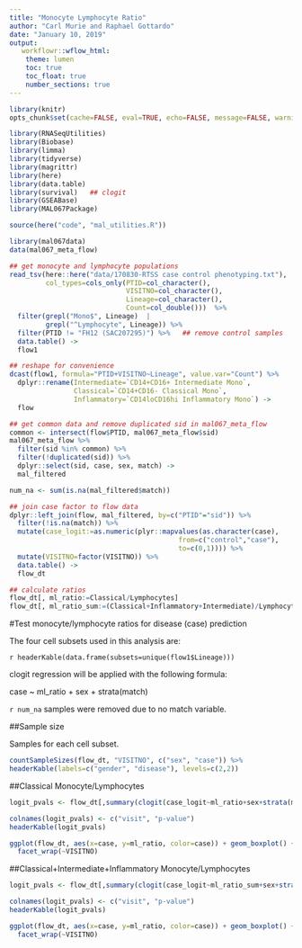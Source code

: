 ```yaml
---
title: "Monocyte Lymphocyte Ratio"
author: "Carl Murie and Raphael Gottardo"
date: "January 10, 2019"
output: 
   workflowr::wflow_html:
    theme: lumen
    toc: true
    toc_float: true
    number_sections: true
---
```


```r
library(knitr)
opts_chunk$set(cache=FALSE, eval=TRUE, echo=FALSE, message=FALSE, warning=FALSE, results='asis')
```

```r
library(RNASeqUtilities)
library(Biobase)
library(limma)
library(tidyverse)
library(magrittr)
library(here)
library(data.table)
library(survival)   ## clogit
library(GSEABase)
library(MAL067Package)

source(here("code", "mal_utilities.R"))
```


```r
library(mal067data)
data(mal067_meta_flow)

## get monocyte and lymphocyte populations
read_tsv(here::here("data/170830-RTSS case control phenotyping.txt"),
         col_types=cols_only(PTID=col_character(),
                             VISITNO=col_character(),
                             Lineage=col_character(),
                             Count=col_double()))  %>%
  filter(grepl("Mono$", Lineage)  | 
         grepl("^Lymphocyte", Lineage)) %>%
  filter(PTID != "FH12 (SAC207295)") %>%   ## remove control samples 
  data.table() ->
  flow1

## reshape for convenience
dcast(flow1, formula="PTID+VISITNO~Lineage", value.var="Count") %>% 
  dplyr::rename(Intermediate=`CD14+CD16+ Intermediate Mono`,
                Classical=`CD14+CD16- Classical Mono`,
                Inflammatory=`CD14loCD16hi Inflammatory Mono`) ->
  flow

## get common data and remove duplicated sid in mal067_meta_flow
common <- intersect(flow$PTID, mal067_meta_flow$sid)
mal067_meta_flow %>%
  filter(sid %in% common) %>%
  filter(!duplicated(sid)) %>%
  dplyr::select(sid, case, sex, match) -> 
  mal_filtered

num_na <- sum(is.na(mal_filtered$match))

## join case factor to flow data
dplyr::left_join(flow, mal_filtered, by=c("PTID"="sid")) %>%
  filter(!is.na(match)) %>%
  mutate(case_logit:=as.numeric(plyr::mapvalues(as.character(case),
                                          from=c("control","case"), 
                                          to=c(0,1)))) %>%
  mutate(VISITNO=factor(VISITNO)) %>%
  data.table() ->
  flow_dt

## calculate ratios
flow_dt[, ml_ratio:=Classical/Lymphocytes]
flow_dt[, ml_ratio_sum:=(Classical+Inflammatory+Intermediate)/Lymphocytes]

```

#Test monocyte/lymphocyte ratios for disease (case) prediction  
  
The four cell subsets used in this analysis are:  

`r headerKable(data.frame(subsets=unique(flow1$Lineage)))`  
  
clogit regression will be applied with the following formula:  
  
case ~ ml_ratio + sex + strata(match)  
  
`r num_na` samples were removed due to no match variable.

##Sample size  
  
Samples for each cell subset.  
  
```r
countSampleSizes(flow_dt, "VISITNO", c("sex", "case")) %>%
headerKable(labels=c("gender", "disease"), levels=c(2,2))
```


##Classical Monocyte/Lymphocytes

```r

logit_pvals <- flow_dt[,summary(clogit(case_logit~ml_ratio+sex+strata(match)))$coefficients["ml_ratio", 5], by=VISITNO]

colnames(logit_pvals) <- c("visit", "p-value")
headerKable(logit_pvals)

ggplot(flow_dt, aes(x=case, y=ml_ratio, color=case)) + geom_boxplot() +
  facet_wrap(~VISITNO)

```


##Classical+Intermediate+Inflammatory Monocyte/Lymphocytes

```r

logit_pvals <- flow_dt[,summary(clogit(case_logit~ml_ratio_sum+sex+strata(match)))$coefficients["ml_ratio_sum", 5], by=VISITNO]

colnames(logit_pvals) <- c("visit", "p-value")
headerKable(logit_pvals)

ggplot(flow_dt, aes(x=case, y=ml_ratio, color=case)) + geom_boxplot() +
  facet_wrap(~VISITNO)

```

